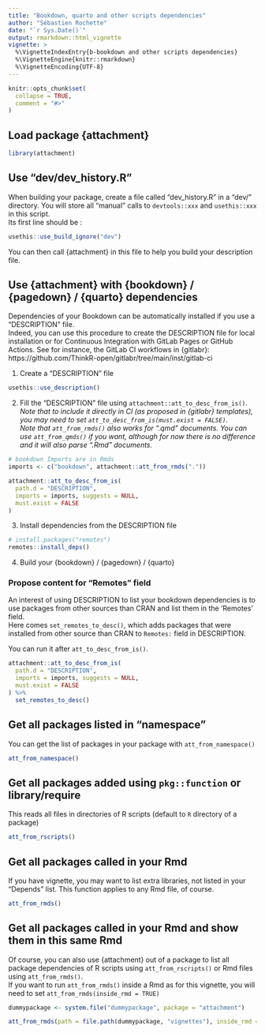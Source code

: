 ```yaml
---
title: "Bookdown, quarto and other scripts dependencies"
author: "Sébastien Rochette"
date: "`r Sys.Date()`"
output: rmarkdown::html_vignette
vignette: >
  %\VignetteIndexEntry{b-bookdown and other scripts dependencies}
  %\VignetteEngine{knitr::rmarkdown}
  %\VignetteEncoding{UTF-8}
---
```


<script type="text/javascript">
$(document).ready(function () {
  window.initializeCodeFolding("show" === "show");
});
</script>

```r
knitr::opts_chunk$set(
  collapse = TRUE,
  comment = "#>"
)
```

## Load package {attachment}
```r
library(attachment)
```

## Use "dev/dev_history.R"

When building your package, create a file called "dev_history.R" in a "dev/" directory. You will store all "manual" calls to `devtools::xxx` and `usethis::xxx` in this script.  
Its first line should be :

```r
usethis::use_build_ignore("dev")
```

You can then call {attachment} in this file to help you build your description file.

## Use {attachment} with {bookdown} / {pagedown} / {quarto} dependencies

Dependencies of your Bookdown can be automatically installed if you use a "DESCRIPTION" file.  
Indeed, you can use this procedure to create the DESCRIPTION file for local installation or for Continuous Integration with GitLab Pages or GitHub Actions.
See for instance, the GitLab CI workflows in {gitlabr}: https://github.com/ThinkR-open/gitlabr/tree/main/inst/gitlab-ci

1. Create a "DESCRIPTION" file
```r
usethis::use_description()
```


2. Fill the "DESCRIPTION" file using `attachment::att_to_desc_from_is()`.
_Note that to include it directly in CI (as proposed in {gitlabr} templates), you may need to set `att_to_desc_from_is(must.exist = FALSE)`._   
_Note that `att_from_rmds()` also works for ".qmd" documents. You can use `att_from_qmds()` if you want, although for now there is no difference and it will also parse ".Rmd" documents._


```r
# bookdown Imports are in Rmds
imports <- c("bookdown", attachment::att_from_rmds("."))

attachment::att_to_desc_from_is(
  path.d = "DESCRIPTION",
  imports = imports, suggests = NULL, 
  must.exist = FALSE
)
```

3. Install dependencies from the DESCRIPTION file

```r
# install.packages("remotes")
remotes::install_deps()
```

4. Build your {bookdown} / {pagedown} / {quarto}

### Propose content for "Remotes" field

An interest of using DESCRIPTION to list your bookdown dependencies is to use packages from other sources than CRAN and list them in the 'Remotes' field.  
Here comes `set_remotes_to_desc()`, which adds packages that were installed from other source than CRAN to `Remotes:` field in DESCRIPTION.  

You can run it after `att_to_desc_from_is()`.

```r
attachment::att_to_desc_from_is(
  path.d = "DESCRIPTION",
  imports = imports, suggests = NULL, 
  must.exist = FALSE
) %>%
  set_remotes_to_desc()
```


## Get all packages listed in "namespace"
You can get the list of packages in your package with `att_from_namespace()`

```r
att_from_namespace()
```

## Get all packages added using `pkg::function` or library/require
This reads all files in directories of R scripts (default to `R` directory of a package)

```r
att_from_rscripts()
```

## Get all packages called in your Rmd
If you have vignette, you may want to list extra libraries, not listed in your "Depends" list. This function applies to any Rmd file, of course.

```r
att_from_rmds()
```


## Get all packages called in your Rmd and show them in this same Rmd

Of course, you can also use {attachment} out of a package to list all package dependencies of R scripts using `att_from_rscripts()` or Rmd files using `att_from_rmds()`.  
If you want to run `att_from_rmds()` inside a Rmd as for this vignette, you will need to set `att_from_rmds(inside_rmd = TRUE)`

```r
dummypackage <- system.file("dummypackage", package = "attachment")

att_from_rmds(path = file.path(dummypackage, "vignettes"), inside_rmd = TRUE)
```


